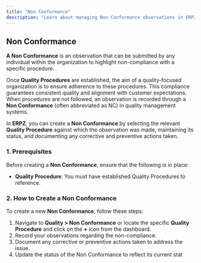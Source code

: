 ```yaml
---
title: "Non Conformance"
description: "Learn about managing Non Conformance observations in ERPZ for quality assurance."
---
```


## Non Conformance

**A Non Conformance** is an observation that can be submitted by any individual within the organization to highlight non-compliance with a specific procedure.

Once **Quality Procedures** are established, the aim of a quality-focused organization is to ensure adherence to these procedures. This compliance guarantees consistent quality and alignment with customer expectations. When procedures are not followed, an observation is recorded through a **Non Conformance** (often abbreviated as NC) in quality management systems.

In **ERPZ**, you can create a **Non Conformance** by selecting the relevant **Quality Procedure** against which the observation was made, maintaining its status, and documenting any corrective and preventive actions taken.

### 1. Prerequisites

Before creating a **Non Conformance**, ensure that the following is in place:

- **Quality Procedure**: You must have established Quality Procedures to reference.

### 2. How to Create a Non Conformance

To create a new **Non Conformance**, follow these steps:

1. Navigate to **Quality > Non Conformance** or locate the specific **Quality Procedure** and click on the **+** icon from the dashboard.
2. Record your observations regarding the non-compliance.
3. Document any corrective or preventive actions taken to address the issue.
4. Update the status of the Non Conformance to reflect its current stat
